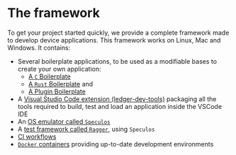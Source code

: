 # The framework

To get your project started quickly, we provide a complete framework made to develop device applications. This framework works on Linux, Mac and Windows. It contains:

- Several boilerplate applications, to be used as a modifiable bases to create your own application:
  - [A `C` Boilerplate](https://github.com/LedgerHQ/app-boilerplate)
  - [A `Rust` Boilerplate](https://github.com/LedgerHQ/app-boilerplate-rust) and
  - [A Plugin Boilerplate](https://github.com/LedgerHQ/app-plugin-boilerplate)
- A [Visual Studio Code extension (ledger-dev-tools)](https://marketplace.visualstudio.com/items?itemName=LedgerHQ.ledger-dev-tools)
  packaging all the tools required to build, test and load an application inside the VSCode IDE
- An [OS emulator called `Speculos`](https://github.com/LedgerHQ/speculos)
- A [test framework called `Ragger`](https://github.com/LedgerHQ/ragger), using `Speculos`
- [CI workflows](https://github.com/LedgerHQ/ledger-app-workflows/)
- [`Docker` containers](https://github.com/LedgerHQ/ledger-app-builder/) providing up-to-date development environments

